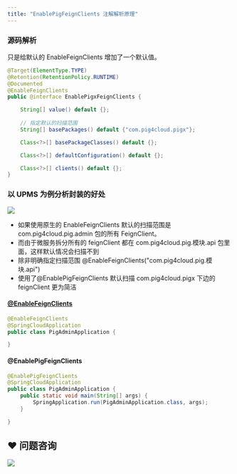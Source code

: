 ```yaml
---
title: "EnablePigFeignClients 注解解析原理"
---
```


### 源码解析


只是给默认的 EnableFeignClients 增加了一个默认值。



```java
@Target(ElementType.TYPE)
@Retention(RetentionPolicy.RUNTIME)
@Documented
@EnableFeignClients
public @interface EnablePigxFeignClients {

	String[] value() default {};
    
    // 指定默认的扫描范围
	String[] basePackages() default {"com.pig4cloud.pigx"};

	Class<?>[] basePackageClasses() default {};

	Class<?>[] defaultConfiguration() default {};

	Class<?>[] clients() default {};
}
```



### 以 UPMS 为例分析封装的好处


![](/images/1599314550296-36fd05e3-7630-4de6-8b0b-4310a6e4922e.png)



+ 如果使用原生的 EnableFeignClients 默认的扫描范围是 com.pig4cloud.pig.admin 包的所有 FeignClient。
+ 而由于微服务拆分所有的 feignClient 都在 com.pig4cloud.pig.模块.api 包里面，这样默认情况会扫描不到
+ 除非明确指定扫描范围 @EnableFeignClients("com.pig4cloud.pig.模块.api")
+ 使用了@EnablePigFeignClients 默认扫描 com.pig4cloud.pigx 下边的 feignClient 更为简洁



#### [@EnableFeignClients ](/EnableFeignClients )


```java
@EnableFeignClients
@SpringCloudApplication
public class PigAdminApplication {

}
```



#### @EnablePigFeignClients


```java
@EnablePigFeignClients
@SpringCloudApplication
public class PigAdminApplication {
	public static void main(String[] args) {
		SpringApplication.run(PigAdminApplication.class, args);
	}

}
```

## ❤  问题咨询
![](/images/1662563973685-c22e9831-db66-42b5-973f-886d25d1e0e7.gif)


